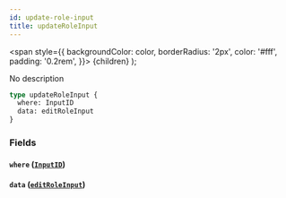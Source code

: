 ```yaml
---
id: update-role-input
title: updateRoleInput
---
```


<span
style={{
      backgroundColor: color,
      borderRadius: '2px',
      color: '#fff',
      padding: '0.2rem',
    }}>
{children}
</span>
);

No description

```graphql
type updateRoleInput {
  where: InputID
  data: editRoleInput
}
```

### Fields

#### `where` ([`InputID`](/v1/inputs/input-id))

#### `data` ([`editRoleInput`](/v1/inputs/edit-role-input))
